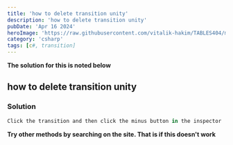```yaml
---
title: 'how to delete transition unity'
description: 'how to delete transition unity'
pubDate: 'Apr 16 2024'
heroImage: 'https://raw.githubusercontent.com/vitalik-hakim/TABLES404/main/error_b/c%23.png'
category: 'csharp'
tags: [c#, transition]
---
```


**The solution for this is noted below**

## how to delete transition unity

### Solution

```csharp
Click the transition and then click the minus button in the inspector
```

**Try other methods by searching on the site. That is if this doesn't work**
